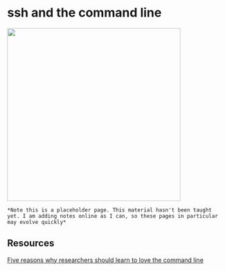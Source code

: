 # ssh and the command line

<img src="images/remote.png" style="width: 400px; float: center;">


```block
*Note this is a placeholder page. This material hasn't been taught yet. I am adding notes online as I can, so these pages in particular may evolve quickly*
```




## Resources

[Five reasons why researchers should learn to love the command line](https://www.nature.com/articles/d41586-021-00263-0)